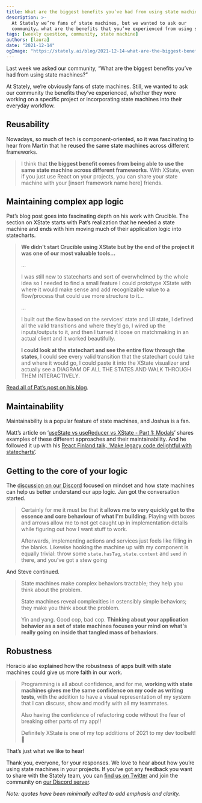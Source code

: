 ```yaml
---
title: What are the biggest benefits you’ve had from using state machines?
description: >-
  At Stately we’re fans of state machines, but we wanted to ask our
  community… what are the benefits that you’ve experienced from using state machines?
tags: [weekly question, community, state machine]
authors: [laura]
date: "2021-12-14"
ogImage: "https://stately.ai/blog/2021-12-14-what-are-the-biggest-benefits-youve-had-from-using-state-machines.png"
---
```


Last week we asked our community, “What are the biggest benefits you’ve had from using state machines?”

At Stately, we’re obviously fans of state machines. Still, we wanted to ask our community the benefits they’ve experienced, whether they were working on a specific project or incorporating state machines into their everyday workflow.

<!--truncate-->

## Reusability

Nowadays, so much of tech is component-oriented, so it was fascinating to hear from Martin that he reused the same state machines across different frameworks.

<Tweet id="1469042301783654417" />

> I think that **the biggest benefit comes from being able to use the same state machine across different frameworks**. With XState, even if you just use React on your projects, you can share your state machine with your [insert framework name here] friends.

## Maintaining complex app logic

<Tweet id="1468992722686017540" />

Pat’s blog post goes into fascinating depth on his work with Crucible. The section on XState starts with Pat’s realization that he needed a state machine and ends with him moving much of their application logic into statecharts.

> **We didn't start Crucible using XState but by the end of the project it was one of our most valuable tools…**
>
> …
>
> I was still new to statecharts and sort of overwhelmed by the whole idea so I needed to find a small feature I could prototype XState with where it would make sense and add recognizable value to a flow/process that could use more structure to it…
>
> …
>
> I built out the flow based on the services’ state and UI state, I defined all the valid transitions and where they’d go, I wired up the inputs/outputs to it, and then I turned it loose on matchmaking in an actual client and it worked beautifully.
>
> **I could look at the statechart and see the entire flow through the states**, I could see every valid transition that the statechart could take and where it would go, I could paste it into the XState visualizer and actually see a DIAGRAM OF ALL THE STATES AND WALK THROUGH THEM INTERACTIVELY.

[Read all of Pat’s post on his blog](https://tivac.com/2020/10/19/crucible-rip/).

## Maintainability

Maintainability is a popular feature of state machines, and Joshua is a fan.

<Tweet id="1468958231028326419" />

Matt’s article on ‘[useState vs useReducer vs XState - Part 1: Modals](./usestate-vs-usereducer-vs-xstate-part-1-modals)’ shares examples of these different approaches and their maintainability. And he followed it up with his [React Finland talk, ‘Make legacy code delightful with statecharts’](https://www.youtube.com/watch?v=zll9uDQOOq0).

## Getting to the core of your logic

The [discussion on our Discord](https://discord.com/channels/795785288994652170/795785288994652174/918546073268670534) focused on mindset and how state machines can help us better understand our app logic. Jan got the conversation started.

> Certainly for me it must be that **it allows me to very quickly get to the essence and core behaviour of what I'm building**. Playing with boxes and arrows allow me to not get caught up in implementation details while figuring out how I want stuff to work.
>
> Afterwards, implementing actions and services just feels like filling in the blanks. Likewise hooking the machine up with my component is equally trivial: throw some `state.hasTag`, `state.context` and `send` in there, and you’ve got a stew going

And Steve continued.

> State machines make complex behaviors tractable; they help you think about the problem.
>
> State machines reveal complexities in ostensibly simple behaviors; they make you think about the problem.
>
> Yin and yang. Good cop, bad cop. **Thinking about your application behavior as a set of state machines focuses your mind on what's really going on inside that tangled mass of behaviors**.

## Robustness

Horacio also explained how the robustness of apps built with state machines could give us more faith in our work.

> Programming is all about confidence, and for me, **working with state machines gives me the same confidence on my code as writing tests**, with the addition to have a visual representation of my system that I can discuss, show and modify with all my teammates.
>
> Also having the confidence of refactoring code without the fear of breaking other parts of my app!!
>
> Definitely XState is one of my top additions of 2021 to my dev toolbelt! 💪

That’s just what we like to hear!

Thank you, everyone, for your responses. We love to hear about how you’re using state machines in your projects. If you’ve got any feedback you want to share with the Stately team, you can [find us on Twitter](https://twitter.com/statelyai) and join the community on [our Discord server](https://discord.gg).

_Note: quotes have been minimally edited to add emphasis and clarity._
